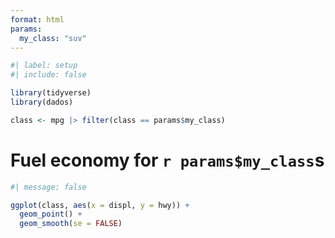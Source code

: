 ```yaml
---
format: html
params:
  my_class: "suv"
---
```


```r
#| label: setup
#| include: false

library(tidyverse)
library(dados)

class <- mpg |> filter(class == params$my_class)
```

# Fuel economy for `r params$my_class`s

```r
#| message: false

ggplot(class, aes(x = displ, y = hwy)) + 
  geom_point() + 
  geom_smooth(se = FALSE)
```
